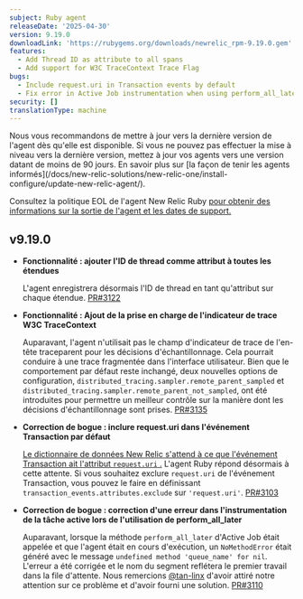 ```yaml
---
subject: Ruby agent
releaseDate: '2025-04-30'
version: 9.19.0
downloadLink: 'https://rubygems.org/downloads/newrelic_rpm-9.19.0.gem'
features:
  - Add Thread ID as attribute to all spans
  - Add support for W3C TraceContext Trace Flag
bugs:
  - Include request.uri in Transaction events by default
  - Fix error in Active Job instrumentation when using perform_all_later
security: []
translationType: machine
---
```


<Callout variant="important">
  Nous vous recommandons de mettre à jour vers la dernière version de l&apos;agent dès qu&apos;elle est disponible. Si vous ne pouvez pas effectuer la mise à niveau vers la dernière version, mettez à jour vos agents vers une version datant de moins de 90 jours. En savoir plus sur [la façon de tenir les agents informés](/docs/new-relic-solutions/new-relic-one/install-configure/update-new-relic-agent/).

  Consultez la politique EOL de l&apos;agent New Relic Ruby [pour obtenir des informations sur la sortie de l&apos;agent et les dates de support.](https://docs.newrelic.com/docs/apm/agents/ruby-agent/getting-started/ruby-agent-eol-policy/)
</Callout>

## v9.19.0

* **Fonctionnalité : ajouter l&apos;ID de thread comme attribut à toutes les étendues**

  L&apos;agent enregistrera désormais l&apos;ID de thread en tant qu&apos;attribut sur chaque étendue. [PR#3122](https://github.com/newrelic/newrelic-ruby-agent/pull/3122)

* **Fonctionnalité : Ajout de la prise en charge de l&apos;indicateur de trace W3C TraceContext**

  Auparavant, l&apos;agent n&apos;utilisait pas le champ d&apos;indicateur de trace de l&apos;en-tête traceparent pour les décisions d&apos;échantillonnage. Cela pourrait conduire à une trace fragmentée dans l&apos;interface utilisateur. Bien que le comportement par défaut reste inchangé, deux nouvelles options de configuration, `distributed_tracing.sampler.remote_parent_sampled` et `distributed_tracing.sampler.remote_parent_not_sampled`, ont été introduites pour permettre un meilleur contrôle sur la manière dont les décisions d&apos;échantillonnage sont prises. [PR#3135](https://github.com/newrelic/newrelic-ruby-agent/pull/3135)

* **Correction de bogue : inclure request.uri dans l&apos;événement Transaction par défaut**

  [Le dictionnaire de données New Relic s&apos;attend à ce que l&apos;événement Transaction ait l&apos;attribut `request.uri` .](https://docs.newrelic.com/attribute-dictionary/?event=Transaction&attribute=request.uri) L&apos;agent Ruby répond désormais à cette attente. Si vous souhaitez exclure `request.uri` de l&apos;événement Transaction, vous pouvez le faire en définissant `transaction_events.attributes.exclude` sur `'request.uri'`. [PR#3103](https://github.com/newrelic/newrelic-ruby-agent/pull/3103)

* **Correction de bogue : correction d&apos;une erreur dans l&apos;instrumentation de la tâche active lors de l&apos;utilisation de perform\_all\_later**

  Auparavant, lorsque la méthode `perform_all_later` d&apos;Active Job était appelée et que l&apos;agent était en cours d&apos;exécution, un `NoMethodError` était généré avec le message `undefined method 'queue_name' for nil`. L&apos;erreur a été corrigée et le nom du segment reflétera le premier travail dans la file d&apos;attente. Nous remercions [@tan-linx](https://github.com/tan-linx) d&apos;avoir attiré notre attention sur ce problème et d&apos;avoir fourni une solution. [PR#3110](https://github.com/newrelic/newrelic-ruby-agent/pull/3110)